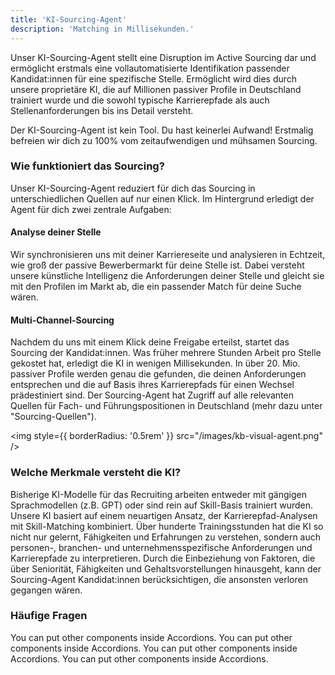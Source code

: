 ```yaml
---
title: 'KI-Sourcing-Agent'
description: 'Matching in Millisekunden.'
---
```


Unser KI-Sourcing-Agent stellt eine Disruption im Active Sourcing dar und ermöglicht erstmals eine vollautomatisierte Identifikation 
passender Kandidat:innen für eine spezifische Stelle. Ermöglicht wird dies durch unsere proprietäre KI, die auf Millionen 
passiver Profile in Deutschland trainiert wurde und die sowohl typische Karrierepfade als auch Stellenanforderungen bis ins Detail versteht.

<Info>Der KI-Sourcing-Agent ist kein Tool. Du hast keinerlei Aufwand! Erstmalig befreien wir dich zu 100% vom zeitaufwendigen 
und mühsamen Sourcing.</Info>

### Wie funktioniert das Sourcing? ###

Unser KI-Sourcing-Agent reduziert für dich das Sourcing in unterschiedlichen Quellen auf nur einen Klick. Im Hintergrund 
erledigt der Agent für dich zwei zentrale Aufgaben: 

#### Analyse deiner Stelle ####

Wir synchronisieren uns mit deiner Karriereseite und analysieren in Echtzeit, wie groß der passive Bewerbermarkt für deine Stelle ist. 
Dabei versteht unsere künstliche Intelligenz die Anforderungen deiner Stelle und gleicht sie mit den Profilen im Markt ab, die ein 
passender Match für deine Suche wären. 

#### Multi-Channel-Sourcing ####

Nachdem du uns mit einem Klick deine Freigabe erteilst, startet das Sourcing der Kandidat:innen. Was früher mehrere Stunden Arbeit pro 
Stelle gekostet hat, erledigt die KI in wenigen Millisekunden. In über 20. Mio. passiver Profile werden genau die gefunden, die 
deinen Anforderungen entsprechen und die auf Basis ihres Karrierepfads für einen Wechsel prädestiniert sind. Der Sourcing-Agent 
hat Zugriff auf alle relevanten Quellen für Fach- und Führungspositionen in Deutschland (mehr dazu unter "Sourcing-Quellen"). 

<img
  style={{ borderRadius: '0.5rem' }}
  src="/images/kb-visual-agent.png"
/>

### Welche Merkmale versteht die KI? ###

Bisherige KI-Modelle für das Recruiting arbeiten entweder mit gängigen Sprachmodellen (z.B. GPT) oder sind rein auf Skill-Basis 
trainiert wurden. Unsere KI basiert auf einem neuartigen Ansatz, der Karrierepfad-Analysen mit Skill-Matching kombiniert. Über 
hunderte Trainingsstunden hat die KI so nicht nur gelernt, Fähigkeiten und Erfahrungen zu verstehen, sondern auch personen-, branchen- 
und unternehmensspezifische Anforderungen und Karrierepfade zu interpretieren. Durch die Einbeziehung von Faktoren, die 
über Seniorität, Fähigkeiten und Gehaltsvorstellungen hinausgeht, kann der Sourcing-Agent Kandidat:innen berücksichtigen, die 
ansonsten verloren gegangen wären. 

### Häufige Fragen ###

<AccordionGroup>
  <Accordion title="Über wen erfolgt die Ansprache?">
    You can put other components inside Accordions.

    
  </Accordion>

  <Accordion title="Brauche ich eigene Zugänge?">
    You can put other components inside Accordions.

    
  </Accordion>

  <Accordion title="Werden Follow-Up-Nachrichten verschickt?">
    You can put other components inside Accordions.

    
  </Accordion>

  <Accordion title="Muss ich den KI-Sourcing-Agent installieren?">
    You can put other components inside Accordions.

    
  </Accordion>
  
</AccordionGroup>

[comment]: <> (This is a comment, it will not be included)